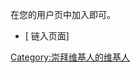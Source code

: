 <!-- {{#ifexpr: {{PAGESINCAT:{{PAGENAME}}|R}} <= 1|{{empty category}}}} -->
{{幽默}}
{{catmore|User:Qinyongr/userbox/nbfreeh}}
在您的用户页中加入{{tl|User:Qinyongr/userbox/nbfreeh}}即可。
{{User:Qinyongr/userbox/nbfreeh|nocategory=yes}}
{{clear}}
*[{{fullurl:Special:链入页面/User:Qinyongr/userbox/nbfreeh|hidelinks=1&hideredirs=1}} 链入页面]

[[Category:崇拜维基人的维基人|Category:崇拜维基人的维基人]]